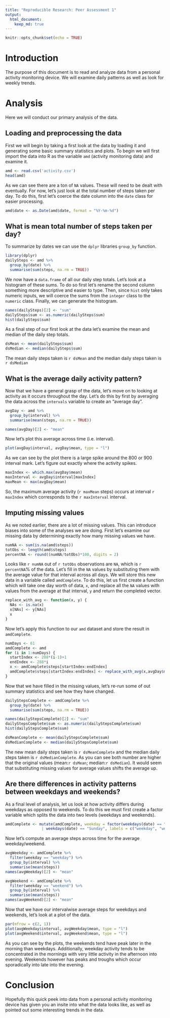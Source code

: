 ```yaml
---
title: "Reproducible Research: Peer Assessment 1"
output: 
  html_document:
    keep_md: true
---
```


```r
knitr::opts_chunk$set(echo = TRUE)
```

# Introduction

The purpose of this document is to read and analyze data from a personal activity monitoring device. We will examine daily patterns as well as look for weekly trends. 

# Analysis

Here we will conduct our primary analysis of the data.

## Loading and preprocessing the data

First we will begin by taking a first look at the data by loading it and generating some basic summary statistics and plots. To begin we will first import the data into R as the variable ```amd``` (activity monitoring data) and examine it.

```r
amd <- read.csv('activity.csv')
head(amd)
```
As we can see there are a ton of ```NA``` values. These will need to be dealt with eventually. For now, let's just look at the total number of steps taken per day. To do this, first let's coerce the date column into the ```date``` class for easier processing.

``` r
amd$date <- as.Date(amd$date, format = "%Y-%m-%d")
```

## What is mean total number of steps taken per day?

To summarize by dates we can use the ```dplyr``` libraries ```group_by``` function.

```r
library(dplyr)
dailySteps <- amd %>% 
  group_by(date) %>% 
  summarise(sum(steps, na.rm = TRUE))
```

We now have a ```data.frame``` of all our daily step totals. Let's look at a histogram of these sums. To do so first let's rename the second column something more descriptive and easier to type. Then, since ```hist``` only takes numeric inputs, we will coerce the sums from the ```integer``` class to  the ```numeric``` class. Finally, we can generate the histogram.

```r
names(dailySteps)[2] <- "sum"
dailySteps$sum <- as.numeric(dailySteps$sum)
hist(dailySteps$sum)
```

As a final step of our first look at the data let's examine the mean and median of the daily step totals.

```r
dsMean <- mean(dailySteps$sum)
dsMedian <- median(dailySteps$sum)
```

The mean daily steps taken is `r dsMean` and the median daily steps taken is `r dsMedian`

## What is the average daily activity pattern?

Now that we have a general grasp of the data, let's move on to looking at activity as it occurs throughout the day. Let's do this by first by averaging the data across the ```intervals``` variable to create an "average day".

```r
avgDay <- amd %>% 
  group_by(interval) %>% 
  summarise(mean(steps, na.rm = TRUE))

names(avgDay)[2] <- "mean"
```

Now let's plot this average across time (i.e. interval).

```r
plot(avgDay$interval, avgDay$mean, type = "l")
```

As we can see by the plot there is a large spike around the 800 or 900 interval mark. Let's figure out exactly where the activity spikes.

```r
maxIndex <- which.max(avgDay$mean)
maxInterval <- avgDay$interval[maxIndex]
maxMean <- max(avgDay$mean)
```

So, the maximum average activity (`r maxMean` steps) occurs at interval `r maxIndex` which corresponds to the `r maxInterval` interval.

## Imputing missing values

As we noted earlier, there are a lot of missing values. This can introduce biases into some of the analyses we are doing. First let's examine our missing data by determining exactly how many missing values we have.

```r
numNA <- sum(is.na(amd$steps))
totObs <- length(amd$steps)
percentNA <- round((numNA/totObs)*100, digits = 2)
```

Looks like `r numNA` out of `r totObs` observations are ```NA```, which is `r percentNA`% of the data. Let's fill in the ```NA``` values by substituting them with the average value for that interval across all days. We will store this new data in a variable called ```amdComplete```. To do this, let us first create a function which will take one day worth of data, ```x```, and replace all the ```NA``` values with values from the average at that interval, ```y``` and return the completed vector. 

```r
replace_with_avg <- function(x, y) {
  NAs <- is.na(x)
  x[NAs] <- y[NAs]
  x
}
```

Now let's apply this function to our ```amd``` dataset and store the result in ```amdComplete```.

```r
numDays <- 61
amdComplete <- amd
for (i in 1:numDays) {
  startIndex <- 288*(i-1)+1
  endIndex <- 288*i
  x <- amdComplete$steps[startIndex:endIndex]
  amdComplete$steps[startIndex:endIndex] <- replace_with_avg(x,avgDay$mean)
}
```

Now that we have filled in the missing values, let's re-run some of out summary statistics and see how they have changed.

```r
dailyStepsComplete <- amdComplete %>% 
  group_by(date) %>% 
  summarise(sum(steps, na.rm = TRUE))

names(dailyStepsComplete)[2] <- "sum"
dailyStepsComplete$sum <- as.numeric(dailyStepsComplete$sum)
hist(dailyStepsComplete$sum)

dsMeanComplete <- mean(dailyStepsComplete$sum)
dsMedianComplete <- median(dailyStepsComplete$sum)
```

The new mean daily steps taken is `r dsMeanComplete` and the median daily steps taken is `r dsMedianComplete`. As you can see both number are higher that the original values (mean:`r dsMean`; median:`r dsMedian`). It would seem that substituting missing values for average values shifts the average up.

## Are there differences in activity patterns between weekdays and weekends?

As a final level of analysis, let us look at how activity differs during weekdays as opposed to weekends. To do this we must first create a factor variable which splits the data into two levels (weekdays and weekends).

```r
amdComplete <- mutate(amdComplete, weekday = factor(weekdays(date) == "Saturday"
                | weekdays(date) == "Sunday", labels = c("weekday", "weekend")))
```

Now let's compute an average steps across time for the average weekday/weekend.

```r
avgWeekday <- amdComplete %>%
  filter(weekday == "weekday") %>%
  group_by(interval) %>% 
  summarise(mean(steps))
names(avgWeekday)[2] <- "mean"

avgWeekend <- amdComplete %>%
  filter(weekday == "weekend") %>%
  group_by(interval) %>% 
  summarise(mean(steps))
names(avgWeekend)[2] <- "mean"
```

Now that we have our intervalwise average steps for weekdays and weekends, let's look at a plot of the data.

```r
par(mfrow = c(2, 1))
plot(avgWeekday$interval, avgWeekday$mean, type = "l")
plot(avgWeekend$interval, avgWeekend$mean, type = "l")
```

As you can see by the plots, the weekends tend have peak later in the morning than weekdays. Additionally, weekday activity tends to be concentrated in the mornings with very little activity in the afternoon into evening. Weekends however has peaks and troughs which occur sporadically into late into the evening.

# Conclusion

Hopefully this quick peek into data from a personal activity monitoring device has given you an insite into what the data looks like, as well as pointed out some interesting trends in the data.
